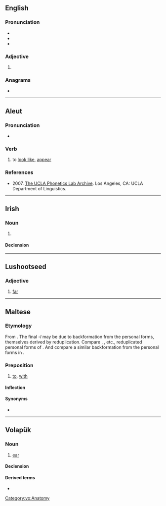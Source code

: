 {{also|Lil|li'l|li-l|lil'|lil-|li'l'|Lil'}}
==English==

===Pronunciation===
* {{IPA|en|/lɪl/}}
* {{rhymes|en|ɪl}}
* {{homophones|en|Lil}}

===Adjective===
{{head|en|adjective}}

# {{alternative form of|en|li'l}}

===Anagrams===
* {{anagrams|en|a=ill|I'll|Ill.|ill}}

----

==Aleut==

===Pronunciation===
* {{a|Western}} {{IPA|ale|/ˈlil/}}

===Verb===
{{head|ale|verb}}

# to [[look like]], [[appear]]

===References===
* 2007. [http://archive.phonetics.ucla.edu/Language/ALE_EASTERN/ale_eastern_word-list_1996_01.html The UCLA Phonetics Lab Archive]. Los Angeles, CA: UCLA Department of Linguistics.

----

==Irish==

===Noun===
{{ga-noun|f|~e|~e}}

# {{tlb|ga|obsolete}} {{alternative form of|ga|lile|t=lily}}

====Declension====
{{ga-decl-f2|l|il|ile|pl=ile|genpl=il}}

----

==Lushootseed==

===Adjective===
{{head|lut|adjective}}

# [[far]]

----

==Maltese==

===Etymology===
From {{inh|mt|ar|لِ}}. The final ''-l'' may be due to backformation from the personal forms, themselves derived by reduplication. Compare {{cog|apc|لإلي|tr=laʾilli|t=to me}}, {{m|apc|لإلك|tr=laʾillak|t=to you}}, etc., reduplicated personal forms of {{m|apc|ل|tr=la}}. And compare a similar backformation from the personal forms in {{cog|mt|lejn}}.

===Preposition===
{{head|mt|preposition}}

# [[to]], [[with]]

====Inflection====
{{mt-prep-inflection|lil|lil|c|base=li}}

====Synonyms====
* {{l|mt|għand}}

----

==Volapük==

===Noun===
{{vo-noun}}

# [[ear]]

====Declension====
{{vo-decl-noun}}

====Derived terms====
* {{l|vo|lilön}}

[[Category:vo:Anatomy]]